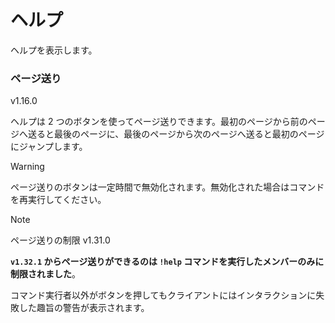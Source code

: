 

# ヘルプ

<CommandArgs versionAvailableFrom="v1.0.0" commandName="help/h" />

ヘルプを表示します。

### ページ送り

<VersionBadge>v1.16.0</VersionBadge>

ヘルプは 2 つのボタンを使ってページ送りできます。最初のページから前のページへ送ると最後のページに、最後のページから次のページへ送ると最初のページにジャンプします。

> [!WARNING]
>
> ページ送りのボタンは一定時間で無効化されます。無効化された場合はコマンドを再実行してください。

> [!NOTE]
>
> ページ送りの制限 <VersionBadge>v1.31.0</VersionBadge>
>
> **`v1.32.1` からページ送りができるのは `!help` コマンドを実行したメンバーのみに制限されました**。
>
> コマンド実行者以外がボタンを押してもクライアントにはインタラクションに失敗した趣旨の警告が表示されます。
